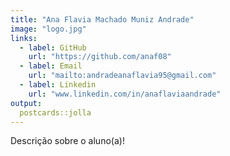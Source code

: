 ```yaml
---
title: "Ana Flavia Machado Muniz Andrade"
image: "logo.jpg"
links:
  - label: GitHub
    url: "https://github.com/anaf08"
  - label: Email
    url: "mailto:andradeanaflavia95@gmail.com"
  - label: Linkedin
    url: "www.linkedin.com/in/anaflaviaandrade"
output:
  postcards::jolla
---
```

 
Descrição sobre o aluno(a)!
